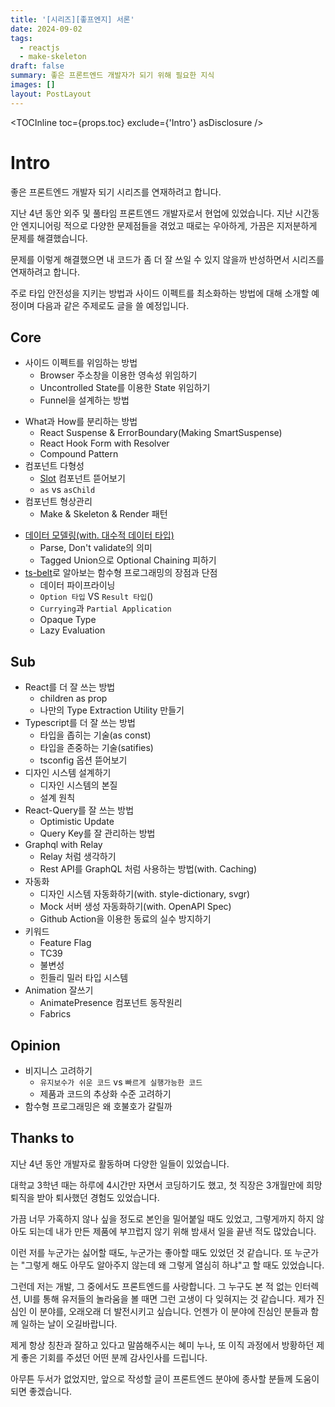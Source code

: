 ```yaml
---
title: '[시리즈][좋프엔지] 서론'
date: 2024-09-02
tags:
  - reactjs
  - make-skeleton
draft: false
summary: 좋은 프론트엔드 개발자가 되기 위해 필요한 지식
images: []
layout: PostLayout
---
```


<TOCInline toc={props.toc} exclude={'Intro'} asDisclosure />


# Intro

좋은 프론트엔드 개발자 되기 시리즈를 연재하려고 합니다.

지난 4년 동안 외주 및 풀타임 프론트엔드 개발자로서 현업에 있었습니다. 지난 시간동안 엔지니어링 적으로 다양한 문제점들을 겪었고 때로는 우아하게, 가끔은 지저분하게 문제를 해결했습니다.

문제를 이렇게 해결했으면 내 코드가 좀 더 잘 쓰일 수 있지 않을까 반성하면서 시리즈를 연재하려고 합니다.

주로 타입 안전성을 지키는 방법과 사이드 이펙트를 최소화하는 방법에 대해 소개할 예정이며 다음과 같은 주제로도 글을 쓸 예정입니다.

## Core

- 사이드 이펙트를 위임하는 방법
  - Browser 주소창을 이용한 영속성 위임하기
  - Uncontrolled State를 이용한 State 위임하기
  - Funnel을 설계하는 방법

* What과 How를 분리하는 방법
  - React Suspense & ErrorBoundary(Making SmartSuspense)
  - React Hook Form with Resolver
  - Compound Pattern
* 컴포넌트 다형성
  - [Slot](https://www.radix-ui.com/primitives/docs/utilities/slot) 컴포넌트 뜯어보기
  - `as` vs `asChild`
* 컴포넌트 형상관리
  - Make & Skeleton & Render 패턴

- [데이터 모델링(with. 대수적 데이터 타입)](https://eatchangmyeong.github.io/2022/12/04/parse-don-t-validate.html)
  - Parse, Don't validate의 의미
  - Tagged Union으로 Optional Chaining 피하기
- [ts-belt](https://mobily.github.io/ts-belt/)로 알아보는 함수형 프로그래밍의 장점과 단점
  - 데이터 파이프라이닝
  - `Option 타입` VS `Result 타입`()
  - `Currying`과 `Partial Application`
  - Opaque Type
  - Lazy Evaluation

## Sub

- React를 더 잘 쓰는 방법
  - children as prop
  - 나만의 Type Extraction Utility 만들기
- Typescript를 더 잘 쓰는 방법
  - 타입을 좁히는 기술(as const)
  - 타입을 존중하는 기술(satifies)
  - tsconfig 옵션 뜯어보기
- 디자인 시스템 설계하기
  - 디자인 시스템의 본질
  - 설계 원칙
- React-Query를 잘 쓰는 방법
  - Optimistic Update
  - Query Key를 잘 관리하는 방법
- Graphql with Relay
  - Relay 처럼 생각하기
  - Rest API를 GraphQL 처럼 사용하는 방법(with. Caching)
- 자동화
  - 디자인 시스템 자동화하기(with. style-dictionary, svgr)
  - Mock 서버 생성 자동화하기(with. OpenAPI Spec)
  - Github Action을 이용한 동료의 실수 방지하기
- 키워드
  - Feature Flag
  - TC39
  - 불변성
  - 힌들리 밀러 타입 시스템
- Animation 잘쓰기
  - AnimatePresence 컴포넌트 동작원리
  - Fabrics

## Opinion

- 비지니스 고려하기
  - `유지보수가 쉬운 코드` vs `빠르게 실행가능한 코드`
  - 제품과 코드의 추상화 수준 고려하기
- 함수형 프로그래밍은 왜 호불호가 갈릴까

## Thanks to

지난 4년 동안 개발자로 활동하며 다양한 일들이 있었습니다.

대학교 3학년 때는 하루에 4시간만 자면서 코딩하기도 했고, 첫 직장은 3개월만에 희망퇴직을 받아 퇴사했던 경험도 있었습니다.

가끔 너무 가혹하지 않나 싶을 정도로 본인을 밀어붙일 때도 있었고, 그렇게까지 하지 않아도 되는데 내가 만든 제품에 부끄럽지 않기 위해 밤새서 일을 끝낸 적도 많았습니다.

이런 저를 누군가는 싫어할 때도, 누군가는 좋아할 때도 있었던 것 같습니다. 또 누군가는 "그렇게 해도 아무도 알아주지 않는데 왜 그렇게 열심히 하냐"고 할 때도 있었습니다.

그런데 저는 개발, 그 중에서도 프론트엔드를 사랑합니다. 그 누구도 본 적 없는 인터렉션, UI를 통해 유저들의 놀라움을 볼 때면 그런 고생이 다 잊혀지는 것 같습니다. 제가 진심인 이 분야를, 오래오래 더 발전시키고 싶습니다. 언젠가 이 분야에 진심인 분들과 함께 일하는 날이 오길바랍니다.

제게 항상 칭찬과 잘하고 있다고 말씀해주시는 혜미 누나, 또 이직 과정에서 방황하던 제게 좋은 기회를 주셨던 어떤 분께 감사인사를 드립니다.

아무튼 두서가 없었지만, 앞으로 작성할 글이 프론트엔드 분야에 종사할 분들께 도움이 되면 좋겠습니다.
